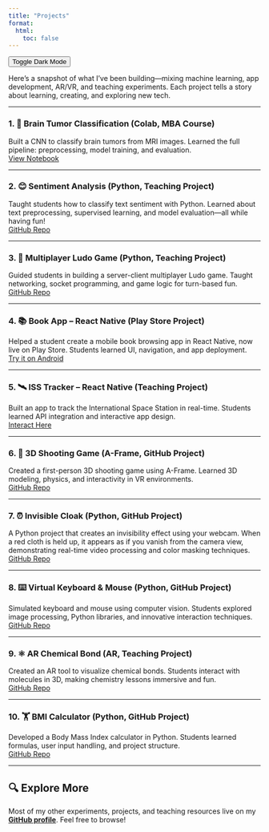```yaml
---
title: "Projects"
format:
  html:
    toc: false
---
```

<button class="toggle-btn" onclick="document.body.classList.toggle('dark-mode')">
  Toggle Dark Mode
</button>

Here’s a snapshot of what I’ve been building—mixing machine learning, app development, AR/VR, and teaching experiments. Each project tells a story about learning, creating, and exploring new tech.  

---

### 1. 🧠 Brain Tumor Classification (Colab, MBA Course)  
Built a CNN to classify brain tumors from MRI images. Learned the full pipeline: preprocessing, model training, and evaluation.  
[View Notebook](https://colab.research.google.com/drive/1CFKT3GySUWV0MlrqxT6yXKcLVuLWxpSG?usp=sharing)  

---

### 2. 😊 Sentiment Analysis (Python, Teaching Project)  
Taught students how to classify text sentiment with Python. Learned about text preprocessing, supervised learning, and model evaluation—all while having fun!  
[GitHub Repo](https://github.com/kirtigupta1219/Sentiment-Analysis)  

---

### 3. 🎲 Multiplayer Ludo Game (Python, Teaching Project)  
Guided students in building a server-client multiplayer Ludo game. Taught networking, socket programming, and game logic for turn-based fun.  
[GitHub Repo](https://github.com/kirtigupta1219/Python-Multiplayer-Ludo-Game)  

---

### 4. 📚 Book App – React Native (Play Store Project)  
Helped a student create a mobile book browsing app in React Native, now live on Play Store. Students learned UI, navigation, and app deployment.  
[Try it on Android](https://snack.expo.dev/@kirtigupta02458/book-app?platform=android)  

---

### 5. 🛰️ ISS Tracker – React Native (Teaching Project)  
Built an app to track the International Space Station in real-time. Students learned API integration and interactive app design.  
[Interact Here](https://snack.expo.dev/@kirtigupta02458/iss-tracker)  

---

### 6. 🔫 3D Shooting Game (A-Frame, GitHub Project)  
Created a first-person 3D shooting game using A-Frame. Learned 3D modeling, physics, and interactivity in VR environments.  
[GitHub Repo](https://github.com/kirtigupta1219/3D-Shooting-Game)  

---

### 7. ⏰ Invisible Cloak (Python, GitHub Project)  
A Python project that creates an invisibility effect using your webcam. When a red cloth is held up, it appears as if you vanish from the camera view, demonstrating real-time video processing and color masking techniques.  
[GitHub Repo](https://github.com/kirtigupta1219/Invisible-Clock)  

---

### 8. ⌨️ Virtual Keyboard & Mouse (Python, GitHub Project)  
Simulated keyboard and mouse using computer vision. Students explored image processing, Python libraries, and innovative interaction techniques.  
[GitHub Repo](https://github.com/kirtigupta1219/Virtual-Keyboard-Mouse)  

---

### 9. ⚛️ AR Chemical Bond (AR, Teaching Project)  
Created an AR tool to visualize chemical bonds. Students interact with molecules in 3D, making chemistry lessons immersive and fun.  
[GitHub Repo](https://github.com/kirtigupta1219/AR-Chemical-Bond)  

---

### 10. 🏋️ BMI Calculator (Python, GitHub Project)  
Developed a Body Mass Index calculator in Python. Students learned formulas, user input handling, and project structure.  
[GitHub Repo](https://github.com/kirtigupta1219/BMI-Calculator)  

---

## 🔍 Explore More   
Most of my other experiments, projects, and teaching resources live on my [**GitHub profile**](https://github.com/kirtigupta1219?tab=repositories). Feel free to browse!
